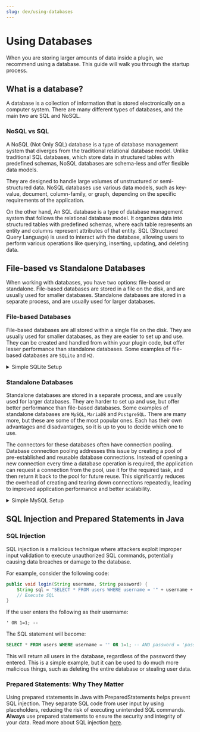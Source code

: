 ```yaml
---
slug: dev/using-databases
---
```


# Using Databases

When you are storing larger amounts of data inside a plugin, we recommend using a database. This guide will walk you through the startup process.

## What is a database?

A database is a collection of information that is stored electronically on a computer system. There are many different types of databases,
and the main two are SQL and NoSQL.

### NoSQL vs SQL

A NoSQL (Not Only SQL) database is a type of database management system that diverges from the traditional relational database model. 
Unlike traditional SQL databases, which store data in structured tables with predefined schemas, NoSQL databases are schema-less 
and offer flexible data models. 

They are designed to handle large volumes of unstructured or semi-structured data. 
NoSQL databases use various data models, such as key-value, document, column-family, or graph, depending on 
the specific requirements of the application.

On the other hand, An SQL database is a type of database management system that follows the relational database model. 
It organizes data into structured tables with predefined schemas, where each table represents an entity and columns 
represent attributes of that entity. SQL (Structured Query Language) is used to interact with the database, 
allowing users to perform various operations like querying, inserting, updating, and deleting data.

## File-based vs Standalone Databases

When working with databases, you have two options: file-based or standalone. File-based databases are stored in a file on the disk,
and are usually used for smaller databases. Standalone databases are stored in a separate process, and are usually used for larger databases.

### File-based Databases

File-based databases are all stored within a single file on the disk. They are usually used for smaller databases, as they are easier to set up and use.
They can be created and handled from within your plugin code, but offer lesser performance than standalone databases.
Some examples of file-based databases are `SQLite` and `H2`.

<details>
    <summary>Simple SQLite Setup</summary>

## SQLite

To work with SQLite you will need a driver to connect / initialise the database. 
We will be recommending the JDBC connector which can be added to your project with the following dependency:

### Maven:
```xml
<dependency>
    <groupId>org.xerial</groupId>
    <artifactId>sqlite-jdbc</artifactId>
    <version>3.40.0.0</version>
    <scope>provided</scope>
</dependency>
```

### Kotlin Gradle:
```kotlin
dependencies {
    compileOnly("org.xerial:sqlite-jdbc:3.40.0.0")
}
```

:::note

The JDBC Driver is bundled with Paper, so you do not need to shade/relocate it.

:::

### Usage

From here, you must invoke a `Class.forName` on the driver to allow it to initialise and then create the connection to the database:

```java
public class DatabaseManager {
    
    public void connect() {
        Class.forName("org.sqlite.JDBC");
        Connection connection = DriverManager.getConnection("jdbc:sqlite:plugins/TestPlugin/database.db");
    }
}
```

To learn more about the Java Database Connection, see [here](https://www.baeldung.com/java-jdbc)

</details>

### Standalone Databases

Standalone databases are stored in a separate process, and are usually used for larger databases. They are harder to set up and use,
but offer better performance than file-based databases. Some examples of standalone databases are `MySQL`, `MariaDB` and `PostgreSQL`.
There are many more, but these are some of the most popular ones. Each has their own advantages and disadvantages,
so it is up to you to decide which one to use.

The connectors for these databases often have connection pooling. Database connection pooling addresses this issue by
creating a pool of pre-established and reusable database connections. Instead of opening a new connection every time a
database operation is required, the application can request a connection from the pool, use it for the required task,
and then return it back to the pool for future reuse. This significantly reduces the overhead of creating and tearing
down connections repeatedly, leading to improved application performance and better scalability.

<details>
    <summary>Simple MySQL Setup</summary>

## MySQL

Working with MySQL requires a few more steps, however it can offer performance benefits for larger databases with 
many tables and concurrent accesses. This is a short setup guide for using the [Hikari](https://github.com/brettwooldridge/HikariCP) library with MySQL.

:::note

This will require a running MySQL database to connect to.

:::

First, add the dependency to your project with the following dependency:

### Maven
```xml
<dependency>
    <groupId>com.zaxxer</groupId>
    <artifactId>HikariCP</artifactId>
    <version>4.0.3</version>
    <scope>compile</scope>
</dependency>
```

### Gradle
```kotlin
dependencies {
    implementation("com.zaxxer:HikariCP:4.0.3")
}
```

:::caution

The Hikari library is not bundled with Paper, so you will need to shade/relocate it. In Gradle, you will need to use the shadow task.
Alternatively, you can use the Library loader with your paper plugin to load the library at runtime. See [here](../getting-started/paper-plugins.md#Loaders)
for more information on how to use this.

:::

### Usage

Once you have the dependency added, we can work with the connector in our code:

```java
public class DatabaseManager {
    
    public void connect() {
        HikariConfig config = new HikariConfig();
        config.setJdbcUrl("jdbc://mysql://localhost:3306/mydatabase"); // Address of your running MySQL database
        config.setUsername("username"); // Username
        config.setPassword("password"); // Password
        config.setMaximumPoolSize(10); // Pool size defaults to 10

        config.addDataSourceProperty("", ""); // MISC settings to add
        HikariDataSource dataSource = new HikariDataSource(config);

        try (Connection connection = dataSource.getConnection()) {
            // Use a try-with-resources here to autoclose the connection.
            PreparedStatement sql = connection.prepareStatement("SQL");
            // Execute statement
        } catch (Exception e) {
            // Handle any exceptions that arise from getting / handing the exception.
        }
    }
}
```

</details>

## SQL Injection and Prepared Statements in Java

### SQL Injection

SQL injection is a malicious technique where attackers exploit improper input validation to execute unauthorized SQL commands, 
potentially causing data breaches or damage to the database.

For example, consider the following code:

```java
public void login(String username, String password) {
    String sql = "SELECT * FROM users WHERE username = '" + username + "' AND password = '" + password + "'";
    // Execute SQL
}
```

If the user enters the following as their username:

```
' OR 1=1; --
```

The SQL statement will become:

```sql
SELECT * FROM users WHERE username = '' OR 1=1; -- AND password = 'password'
```

This will return all users in the database, regardless of the password they entered. This is a simple example,
but it can be used to do much more malicious things, such as deleting the entire database or stealing user data.

### Prepared Statements: Why They Matter

Using prepared statements in Java with PreparedStatements helps prevent SQL injection. 
They separate SQL code from user input by using placeholders, reducing the risk of executing unintended SQL commands. 
**Always** use prepared statements to ensure the security and integrity of your data. Read more about SQL injection [here](https://www.baeldung.com/sql-injection).
